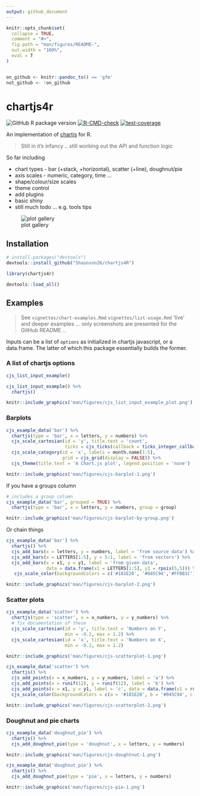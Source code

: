 ```yaml
---
output: github_document
---
```


<!-- README.md is generated from README.Rmd. Please edit that file -->

```r
knitr::opts_chunk$set(
  collapse = TRUE,
  comment = "#>",
  fig.path = "man/figures/README-",
  out.width = "100%",
  eval = T
)


on_github <- knitr::pandoc_to() == 'gfm'
not_github <- !on_github
```

# chartjs4r

<!-- badges: start -->
![GitHub R package version](https://img.shields.io/github/r-package/v/shaunson26/chartjs4R)
[![R-CMD-check](https://github.com/Shaunson26/chartjs4R/actions/workflows/check-standard.yaml/badge.svg)](https://github.com/Shaunson26/chartjs4R/actions/workflows/check-standard.yaml)
[![test-coverage](https://github.com/Shaunson26/chartjs4R/actions/workflows/test-coverage.yaml/badge.svg)](https://github.com/Shaunson26/chartjs4R/actions/workflows/test-coverage.yaml)
<!-- badges: end -->

An implementation of [chartjs](https://www.chartjs.org/) for R.  

> Still in it's infancy .. still working out the API and function logic

So far including

 - chart types - bar (+stack, +horizontal), scatter (+line), doughnut/pie
 - axis scales - numeric, category, time ...
 - shape/colour/size scales
 - theme control
 - add plugins
 - basic shiny
 - still much todo ... e.g. tools tips 

![plot gallery](man/figures/cjs-plot-gallery.png)

## Installation

``` r
# install.packages("devtools")
devtools::install_github("Shaunson26/chartjs4R")
```

``` r
library(chartjs4r)
```

```r
devtools::load_all()
```

## Examples

> See `vignettes/chart-examples.Rmd` `vignettes/list-usage.Rmd` 'live' and deeper examples ... only screenshots are presented for the GitHub README ..

Inputs can be a list of `options` as initialized in chartjs javascript, or a
data.frame. The latter of which this package essentially builds the former.

### A list of chartjs options

```r
cjs_list_input_example()
```

<!--700x400 save-->
```r
cjs_list_input_example() %>% 
  chartjs()
```

```r
knitr::include_graphics('man/figures/cjs_list_input_example_plot.png')
```

### Barplots

```r
cjs_example_data('bar') %>%
  chartjs(type = 'bar', x = letters, y = numbers) %>% 
  cjs_scale_cartesian(id = 'y', title.text = 'count',
                      ticks = cjs_ticks(callback = ticks_integer_callback(step = 1))) %>% 
  cjs_scale_category(id = 'x', labels = month.name[1:5],
                     grid = cjs_grid(display = FALSE)) %>% 
  cjs_theme(title.text = 'A Chart.js plot', legend.position = 'none')
```

```r
knitr::include_graphics('man/figures/cjs-barplot-1.png')
```

If you have a groups column

```r
# includes a group column
cjs_example_data('bar', grouped = TRUE) %>%
  chartjs(type = 'bar', x = letters, y = numbers, group = group)
```

```r
knitr::include_graphics('man/figures/cjs-barplot-by-group.png')
```

Or chain things

```r
cjs_example_data('bar') %>%
  chartjs() %>% 
  cjs_add_bars(x = letters, y = numbers, label = 'from source data') %>% 
  cjs_add_bars(x = LETTERS[1:5], y = 5:1, label = 'from vectors') %>% 
  cjs_add_bars(x = x1, y = y1, label = 'from given data', 
               data = data.frame(x1 = LETTERS[1:5], y1 = rpois(5,5))) %>% 
   cjs_scale_color(backgroundColors = c('#181E20', '#045C94','#FFBB1C'))
```

```r
knitr::include_graphics('man/figures/cjs-barplot-2.png')
```

### Scatter plots

```r
cjs_example_data('scatter') %>%
  chartjs(type = 'scatter', x = x_numbers, y = y_numbers) %>% 
  # fix documentation of these
  cjs_scale_cartesian(id = 'y', title.text = 'Numbers on Y',
                      min = -0.2, max = 1.2) %>% 
  cjs_scale_cartesian(id = 'x', title.text = 'Numbers on X',
                      min = -0.2, max = 1.2)
```

```r
knitr::include_graphics('man/figures/cjs-scatterplot-1.png')
```

```r
cjs_example_data('scatter') %>%
  chartjs() %>% 
  cjs_add_points(x = x_numbers, y = y_numbers, label = 'a') %>% 
  cjs_add_points(x = runif(12), y = runif(12), label = 'b') %>% 
  cjs_add_points(x = x1, y = y1, label = 'c', data = data.frame(x1 = runif(12), y1 = runif(12))) %>% 
  cjs_scale_color(backgroundColors = c(a = '#181E20', b = '#045C94', c = '#FFBB1C'), match_background_and_border = T)
```

```r
knitr::include_graphics('man/figures/cjs-scatterplot-2.png')
```

### Doughnut and pie charts

```r
cjs_example_data('doughnut_pie') %>%
  chartjs() %>% 
  cjs_add_doughnut_pie(type = 'doughnut', x = letters, y = numbers)
```

```r
knitr::include_graphics('man/figures/cjs-doughtnut-1.png')
```

```r
cjs_example_data('doughnut_pie') %>%
  chartjs() %>% 
  cjs_add_doughnut_pie(type = 'pie', x = letters, y = numbers)
```

```r
knitr::include_graphics('man/figures/cjs-pie-1.png')
```

